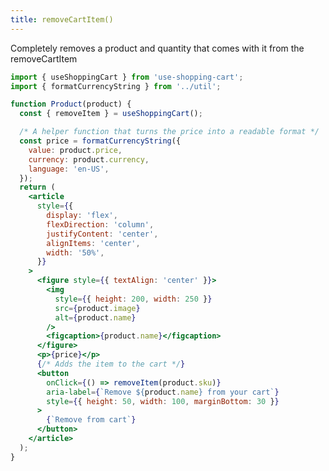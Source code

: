 ```yaml
---
title: removeCartItem()
---
```


Completely removes a product and quantity that comes with it from the removeCartItem


<CartDisplayWrapper>
  <RemoveCartItem
    product={{
      name: 'Bananas',
      sku: 'sku_GBJ2Ep8246qeeT',
      price: 400,
      image:
        'https://images.unsplash.com/photo-1574226516831-e1dff420e562?ixlib=rb-1.2.1&ixid=eyJhcHBfaWQiOjEyMDd9&auto=format&fit=crop&w=1050&q=80',
      currency: 'USD',
    }}
  />
</CartDisplayWrapper>

```jsx
import { useShoppingCart } from 'use-shopping-cart';
import { formatCurrencyString } from '../util';

function Product(product) {
  const { removeItem } = useShoppingCart();

  /* A helper function that turns the price into a readable format */
  const price = formatCurrencyString({
    value: product.price,
    currency: product.currency,
    language: 'en-US',
  });
  return (
    <article
      style={{
        display: 'flex',
        flexDirection: 'column',
        justifyContent: 'center',
        alignItems: 'center',
        width: '50%',
      }}
    >
      <figure style={{ textAlign: 'center' }}>
        <img
          style={{ height: 200, width: 250 }}
          src={product.image}
          alt={product.name}
        />
        <figcaption>{product.name}</figcaption>
      </figure>
      <p>{price}</p>
      {/* Adds the item to the cart */}
      <button
        onClick={() => removeItem(product.sku)}
        aria-label={`Remove ${product.name} from your cart`}
        style={{ height: 50, width: 100, marginBottom: 30 }}
      >
        {`Remove from cart`}
      </button>
    </article>
  );
}
```
